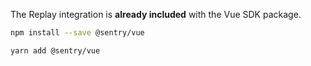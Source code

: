 The Replay integration is **already included** with the Vue SDK package.

```bash {tabTitle:npm}
npm install --save @sentry/vue
```

```bash {tabTitle:Yarn}
yarn add @sentry/vue
```
